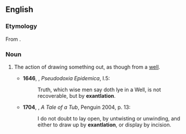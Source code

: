 ==English==

===Etymology===
From {{suffix|en|exantlate|ation}}.

===Noun===
{{en-noun|-}}

# {{lb|en|obsolete}} The action of drawing something out, as though from a [[well]].
#* '''1646''', {{w|Thomas Browne}}, ''Pseudodoxia Epidemica'', I.5:
#*: Truth, which wise men say doth lye in a Well, is not recoverable, but by '''exantlation'''.
#* '''1704''', {{w|Jonathan Swift}}, ''A Tale of a Tub'', Penguin 2004, p. 13:
#*: I do not doubt to lay open, by untwisting or unwinding, and either to draw up by '''exantlation''', or display by incision.